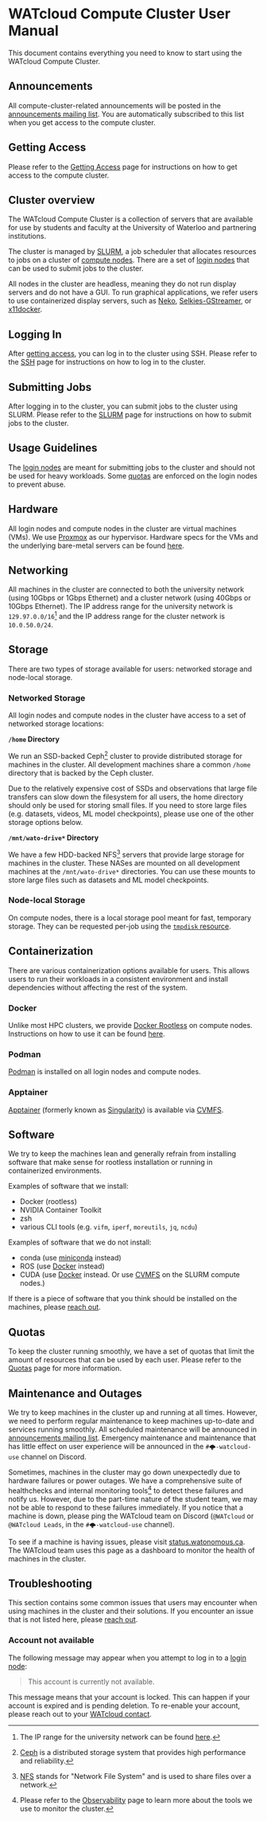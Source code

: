 # WATcloud Compute Cluster User Manual

This document contains everything you need to know to start using the WATcloud Compute Cluster.

## Announcements

All compute-cluster-related announcements will be posted in the [announcements mailing list](https://groups.google.com/a/watonomous.ca/g/watcloud-compute-cluster-announcements). You are automatically subscribed to this list when you get access to the compute cluster.

## Getting Access

Please refer to the [Getting Access](./getting-access) page for instructions on how to get access to the compute cluster.

## Cluster overview

The WATcloud Compute Cluster is a collection of servers that are available for use by students and faculty at the University of Waterloo and partnering institutions.

The cluster is managed by [SLURM](./slurm), a job scheduler that allocates resources to jobs on a cluster of [compute nodes](/machines#compute-nodes).
There are a set of [login nodes](/machines#login-nodes) that can be used to submit jobs to the cluster.

All nodes in the cluster are headless, meaning they do not run display servers and do not have a GUI.
To run graphical applications, we refer users to use containerized display servers, such as [Neko](https://github.com/m1k1o/neko), [Selkies-GStreamer](https://github.com/selkies-project/selkies), or [x11docker](https://github.com/mviereck/x11docker).

## Logging In

After [getting access](./getting-access), you can log in to the cluster using SSH.
Please refer to the [SSH](./ssh) page for instructions on how to log in to the cluster.

## Submitting Jobs

After logging in to the cluster, you can submit jobs to the cluster using SLURM.
Please refer to the [SLURM](./slurm) page for instructions on how to submit jobs to the cluster.

## Usage Guidelines

The [login nodes](/machines#login-nodes) are meant for submitting jobs to the cluster and should not be used for heavy workloads. Some [quotas](./quotas) are enforced on the login nodes to prevent abuse.

## Hardware

All login nodes and compute nodes in the cluster are virtual machines (VMs). We use [Proxmox](https://www.proxmox.com/en/) as our hypervisor.
Hardware specs for the VMs and the underlying bare-metal servers can be found [here](/machines).

## Networking

All machines in the cluster are connected to both the university network (using 10Gbps or 1Gbps Ethernet)
and a cluster network (using 40Gbps or 10Gbps Ethernet). The IP address range for the university network is
`129.97.0.0/16`[^uwaterloo-ip-range] and the IP address range for the cluster network is `10.0.50.0/24`.

[^uwaterloo-ip-range]: The IP range for the university network can be found [here](https://uwaterloo.ca/information-systems-technology/about/organizational-structure/technology-integrated-services-tis/network-services-resources/ip-requests-and-registrations).

## Storage

There are two types of storage available for users: networked storage and node-local storage.

### Networked Storage

All login nodes and compute nodes in the cluster have access to a set of networked storage locations:

**`/home` Directory**

We run an SSD-backed Ceph[^ceph] cluster to provide distributed storage for machines in the cluster.
All development machines share a common `/home` directory that is backed by the Ceph cluster.

Due to the relatively expensive cost of SSDs and observations that large file transfers can slow down the filesystem for all users,
the home directory should only be used for storing small files.
If you need to store large files (e.g. datasets, videos, ML model checkpoints), please use one of the other storage options below.

[^ceph]: [Ceph](https://ceph.io/) is a distributed storage system that provides high performance and reliability.

**`/mnt/wato-drive*` Directory**

We have a few HDD-backed NFS[^nfs] servers that provide large storage for machines in the cluster.
These NASes are mounted on all development machines at the `/mnt/wato-drive*` directories.
You can use these mounts to store large files such as datasets and ML model checkpoints.

[^nfs]: [NFS](https://en.wikipedia.org/wiki/Network_File_System) stands for "Network File System" and is used to share files over a network.

### Node-local Storage

On compute nodes, there is a local storage pool meant for fast, temporary storage. They can be requested per-job using the [`tmpdisk` resource](./slurm#grestmpdisk).

## Containerization

There are various containerization options available for users. This allows users to run their workloads in a consistent environment and install dependencies without affecting the rest of the system.

### Docker

Unlike most HPC clusters, we provide [Docker Rootless](https://docs.docker.com/engine/security/rootless/) on compute nodes. Instructions on how to use it can be found [here](./slurm#using-docker).

### Podman

[Podman](https://podman.io/) is installed on all login nodes and compute nodes.

### Apptainer

[Apptainer](https://apptainer.org/) (formerly known as [Singularity](https://sylabs.io/singularity/)) is available via [CVMFS](./slurm#cvmfs).

## Software

We try to keep the machines lean and generally refrain from installing software that make sense for rootless installation or running in
containerized environments.

Examples of software that we install:
- Docker (rootless)
- NVIDIA Container Toolkit
- zsh
- various CLI tools (e.g. `vifm`, `iperf`, `moreutils`, `jq`, `ncdu`)

Examples of software that we do not install:
- conda (use [miniconda](https://docs.conda.io/en/latest/miniconda.html) instead)
- ROS (use [Docker](https://hub.docker.com/_/ros) instead)
- CUDA (use [Docker](https://hub.docker.com/r/nvidia/cuda) instead. Or use [CVMFS](./slurm#cvmfs) on the SLURM compute nodes.)

If there is a piece of software that you think should be installed on the machines, please [reach out](./support-resources).

## Quotas

To keep the cluster running smoothly, we have a set of quotas that limit the amount of resources that can be used by each user.
Please refer to the [Quotas](./quotas) page for more information.

## Maintenance and Outages

We try to keep machines in the cluster up and running at all times. However, we need to perform regular maintenance to keep machines
up-to-date and services running smoothly. All scheduled maintenance will be announced in
[announcements mailing list](https://groups.google.com/a/watonomous.ca/g/watcloud-compute-cluster-announcements).
Emergency maintenance and maintenance that has little effect on user experience will be announced in the `#🌩-watcloud-use` channel on Discord.

Sometimes, machines in the cluster may go down unexpectedly due to hardware failures or power outages.
We have a comprehensive suite of healthchecks and internal monitoring tools[^watcloud-observability] to detect these failures and notify us.
However, due to the part-time nature of the student team, we may not be able to respond to these failures immediately.
If you notice that a machine is down, please ping the WATcloud team on Discord
(`@WATcloud` or `@WATcloud Leads`, in the `#🌩-watcloud-use` channel).

[^watcloud-observability]: Please refer to the [Observability](/docs/community-docs/watcloud/observability) page to learn more about the tools we use to monitor the cluster.

To see if a machine is having issues, please visit [status.watonomous.ca](https://status.watonomous.ca). The WATcloud team uses this page as
a dashboard to monitor the health of machines in the cluster.


## Troubleshooting

This section contains some common issues that users may encounter when using machines in the cluster and their solutions. If you encounter an issue that is not listed here, please [reach out](./support-resources).

### Account not available

The following message may appear when you attempt to log in to a [login node](/machines#login-nodes):

> This account is currently not available.

This message means that your account is locked.
This can happen if your account is expired and is pending deletion.
To re-enable your account, please reach out to your [WATcloud contact](/docs/services#watcloud-contact).
